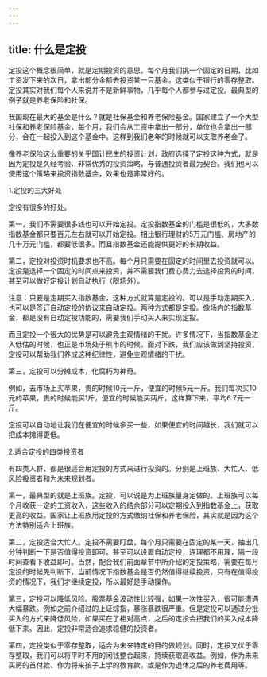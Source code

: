 ```yaml
---
---
---
```

title: 什么是定投
---




定投这个概念很简单，就是定期投资的意思。每个月我们挑一个固定的日期，比如工资发下来的次日，拿出部分金额去投资某一只基金。这类似于银行的零存整取。定投其实对我们每个人来说并不是新鲜事物，几乎每个人都参与过定投。最典型的例子就是养老保险和社保。


我国现在最大的基金是什么？就是社保基金和养老保险基金。国家建立了一个大型社保和养老保险基金，每个月，我们会从工资中拿出一部分，单位也会拿出一部分，合在一起投入到这个基金中。这样到我们老年的时候就可以支取养老金了。




像养老保险这么重要的关乎国计民生的投资计划，政府选择了定投这种方式，就是因为定投是久经考验、非常优秀的投资策略，与普通投资者最为契合。我们也可以使用这个策略来投资指数基金，效果也是非常好的。





1.定投的三大好处


定投有很多的好处。

第一，我们不需要很多钱也可以开始定投。定投指数基金的门槛是很低的，大多数指数基金都只要百元左右就可以开始定投。相比银行理财的5万元门槛、房地产的几十万元门槛，都要低很多。而且指数基金还能提供更好的长期收益。

第二，定投对投资时机要求也不高。每个月只需要在固定的时间里去投资就可以。定投是选择一个固定的时间点来投资，并不需要我们费心费力去选择投资的时间，甚至可以做好定投计划自动执行（限场外）。

注意：只要是定期买入指数基金，这种方式就算是定投的。可以是手动定期买入，也可以是签订自动定投的协议来自动定投。两种方式都是定投。像场内的指数基金，都是没有自动定投功能的，需要我们手动买入来实现定投。

而且定投一个很大的优势是可以避免主观情绪的干扰。许多情况下，当指数基金进入低估的时候，也正是市场处于熊市的时候。面对下跌，我们应该做到坚持投资，定投可以帮助我们养成这种纪律性，避免主观情绪的干扰。

第三，定投可以分摊成本，化腐朽为神奇。


例如，去市场上买苹果，贵的时候10元一斤，便宜的时候5元一斤。我们每次买10元的苹果，贵的时候能买1斤，便宜的时候能买两斤，这样算下来，平均6.7元一斤。




定投可以自动地让我们在便宜的时候多买一些，如果便宜的时间越长，我们就可以把成本摊得更低。





2.适合定投的四类投资者


有四类人群，都是很适合用定投的方式来进行投资的。分别是上班族、大忙人、低风险投资者和为未来规划者。

第一，最典型的就是上班族。定投，可以说是为上班族量身定做的。上班族可以每个月收获一定的工资收入，这些收入的结余部分可以定期投入到指数基金上，获取更高的收益。国家让上班族用定投的方式缴纳社保和养老保险，其实就是因为这个方法特别适合上班族。

第二，定投适合大忙人。定投不需要盯盘，每个月只需要在固定的某一天，抽出几分钟判断一下是否值得投资即可。甚至可以设置自动定投，连理都不用理，隔一段时间查看下收益即可。当然，配合我们前面章节中所介绍的定投策略，需要在每月定投的时候先判断下，当前情况下指数基金是否仍然值得继续投资，只有在值得投资的情况下，我们才继续定投，所以最好是手动操作。

第三，定投可以降低风险。股票基金波动性比较强，如果一次性买入，很可能遭遇大幅暴跌。例如之前介绍过的上证综指，暴涨暴跌很严重。但是定投可以通过分批买入的方式来降低风险，如果买在了相对高点，之后的定投会把我们的买入成本降低下来。因此，定投非常适合追求稳健的投资者。

第四，定投类似于零存整取，适合为未来特定的目的做规划。同时，定投又优于零存整取，我们可以将平时不用的闲钱整合起来，持续获取高收益。例如，作为未来买房的首付款、作为将来孩子上学的教育款，或是作为退休之后的养老费用等。